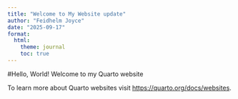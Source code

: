 ```yaml
---
title: "Welcome to My Website update"
author: "Feidhelm Joyce"
date: "2025-09-17"
format:
  html:
    theme: journal
    toc: true
---
```


#Hello, World!
Welcome to my Quarto website 

To learn more about Quarto websites visit <https://quarto.org/docs/websites>.
